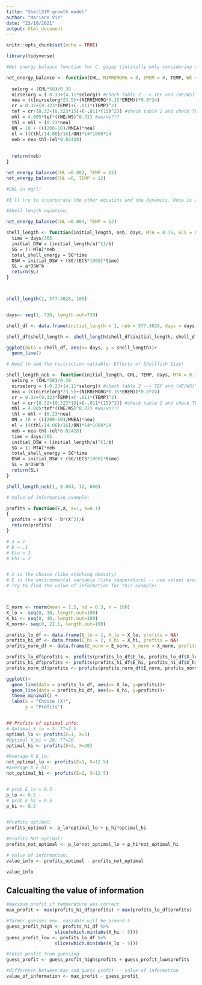 ```yaml
---
title: "ShellSIM growth model"
author: "Mariano Viz"
date: "23/10/2021"
output: html_document
---
```


```r
knitr::opts_chunk$set(echo = TRUE)

library(tidyverse)
```




```r
#Net energy balance function for C. gigas (intitally only considering CHL - i.e., without taking into account POM and POC and, therefore, REMORG, EREM, and NIRREMORG)

net_energy_balance <- function(CHL, NIRREMORG = 0, EREM = 0, TEMP, WE = 1, WS = 1, MNEA = 1350) {
  
  selorg = (CHL*50)/0.38
  nirselorg = (-0.33+(4.11*selorg)) #check table 2 --> TEF and (WE/WS)^0.62
  nea = (((nirselorg*23.5)+(NIRREMORG*0.15*EREM))*0.8*24)
  cr = 0.32+(0.323*TEMP)+(-.011*(TEMP)^2)
  tef = cr/(0.32+(0.323*15)+(-.011*(15)^2)) #check table 2 and check TEM (p.242)!!
  mhl = 4.005*tef*((WE/WS)^0.72) #we/ws???
  thl = mhl + (0.23*nea)
  ON = 10 + (((200-10)/MNEA)*nea)
  el = (((thl/14.06)/16)/ON)*14*1000*24
  neb = nea-thl-(el*0.02428)
  
  
  return(neb)
}

net_energy_balance(CHL =0.002, TEMP = 12)
net_energy_balance(CHL =0, TEMP = 12)

#CHL in mg/l!

#I'll try to incorporate the other equatins and the dynamics. Once is working I'll copy it in an RScrip, annotate and put it into a subdirectory called R (as if we were going to create a package - thing that we can easily do if it works).

```



```r
#Shell length equation:

net_energy_balance(CHL =0.004, TEMP = 12)

shell_length <- function(initial_length, neb, days, MTA = 0.76, ECS = 0.161, a = 2.767, b = 0.827) {
  time = days/365
  initial_DSW = (initial_length/a)^(1/b)
  SG = (1-MTA)*neb
  total_shell_energy = SG*time
  DSW = initial_DSW + (SG/(ECS*1000)*time)
  SL = a*DSW^b
  return(SL)
}



shell_length(1, 577.3028, 100)


days<- seq(1, 730, length.out=730)

shell_df <- data.frame(initial_length = 1, neb = 577.3028, days = days, shell_length = NA)

shell_df$shell_length <- shell_length(shell_df$initial_length, shell_df$neb, shell_df$days)

ggplot(data = shell_df, aes(x= days, y = shell_length))+
  geom_line()

# Need to add the restriction variable: Effects of Shellfish Size!

```


```r
shell_length_neb <- function(initial_length, CHL, TEMP, days, MTA = 0.76, ECS = 0.161, a = 2.767, b = 0.827,NIRREMORG = 0, EREM = 0, WE = 1, WS = 1, MNEA = 1350) {
  selorg = (CHL*50)/0.38
  nirselorg = (-0.33+(4.11*selorg)) #check table 2 --> TEF and (WE/WS)^0.62
  nea = (((nirselorg*23.5)+(NIRREMORG*0.15*EREM))*0.8*24)
  cr = 0.32+(0.323*TEMP)+(-.011*(TEMP)^2)
  tef = cr/(0.32+(0.323*15)+(-.011*(15)^2)) #check table 2 and check TEM (p.242)!!
  mhl = 4.005*tef*((WE/WS)^0.72) #we/ws???
  thl = mhl + (0.23*nea)
  ON = 10 + (((200-10)/MNEA)*nea)
  el = (((thl/14.06)/16)/ON)*14*1000*24
  neb = nea-thl-(el*0.02428)
  time = days/365
  initial_DSW = (initial_length/a)^(1/b)
  SG = (1-MTA)*neb
  total_shell_energy = SG*time
  DSW = initial_DSW + (SG/(ECS*1000)*time)
  SL = a*DSW^b
  return(SL)
}

shell_length_neb(1, 0.004, 12, 600)

```




```r
# Value of information example:

profits = function(E,X, a=1, b=0.1)
{
  profits = a*E*X - b*(X^2)/E
  return(profits)
}

# a = 1
# b = .1
# Elo = 1
# Ehi = 2


# X is the choice (like stocking density)
# E is the environmental variable (like temperature) -- use values around 1 or 2
# Try to find the value of information for this example!



E_norm <- rnorm(mean = 1.5, sd = 0.3, n = 100)
X_lo <- seq(0, 10, length.out=100)
X_hi <- seq(0, 40, length.out=100)
X_norm<- seq(0, 22.5, length.out=100)

profits_lo_df <- data.frame(E_lo = 1, X_lo = X_lo, profits = NA)
profits_hi_df <- data.frame(E_hi = 2, X_hi = X_hi, profits = NA)
profits_norm_df <- data.frame(E_norm = E_norm, X_norm = X_norm, profits = NA)

profits_lo_df$profits <- profits(profits_lo_df$E_lo, profits_lo_df$X_lo)
profits_hi_df$profits <- profits(profits_hi_df$E_hi, profits_hi_df$X_hi)
profits_norm_df$profits <- profits(profits_norm_df$E_norm, profits_norm_df$X_norm)

ggplot()+
  geom_line(data = profits_lo_df, aes(x= X_lo, y=profits))+
  geom_line(data = profits_hi_df, aes(x= X_hi, y=profits))+
  theme_minimal() +
  labs(x = "Choice (X)",
       y = "Profits")


## Profits of optimal info:
# Optimal X_lo = 5: TT=2.5
optimal_lo <- profits(E=1, X=5)
#Optimal X_hi = 20: TT=20
optimal_hi <- profits(E=2, X=20)

#Average X E_lo:
not_optimal_lo <- profits(E=1, X=12.5)
#Average X E_hi:
not_optimal_hi <- profits(E=2, X=12.5)


# prob E_lo = 0.5
p_lo <- 0.5
# prob E_hi = 0.5
p_hi <- 0.5


#Profits optimal: 
profits_optimal <- p_lo*optimal_lo + p_hi*optimal_hi

#Profits NOT optimal: 
profits_not_optimal <- p_lo*not_optimal_lo + p_hi*not_optimal_hi

# Value of information:
value_info <- profits_optimal - profits_not_optimal

value_info

```

## Calcualting the value of information

```r

#maximum profit if temperature was correct
max_profit <- max(profits_hi_df$profits) + max(profits_lo_df$profits)

#farmer guesses env. variable will be around 5
guess_profit_high <- profits_hi_df %>% 
                  slice(which.min(abs(X_hi - 5)))
guess_profit_low <- profits_lo_df %>% 
                  slice(which.min(abs(X_lo - 5)))

#total profit from guessing
guess_profit <- guess_profit_high$profits + guess_profit_low$profits

#difference between max and guess profit -- value of information
value_of_information <- max_profit - guess_profit

```















